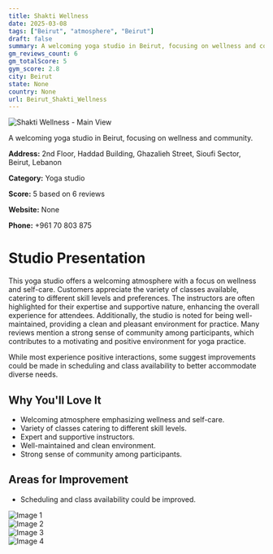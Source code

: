 ```yaml
---
title: Shakti Wellness
date: 2025-03-08
tags: ["Beirut", "atmosphere", "Beirut"]  
draft: false
summary: A welcoming yoga studio in Beirut, focusing on wellness and community.
gm_reviews_count: 6
gm_totalScore: 5
gym_score: 2.8
city: Beirut
state: None
country: None
url: Beirut_Shakti_Wellness
---
```


<div className="aspect-[16/9] relative my-8">
  <img 
    src="https://lh5.googleusercontent.com/p/AF1QipO0CTdNx0B6nt1w2MA59oL69yhHYx7wyGOs8cxz=w1920-h1080-k-no"
    alt="Shakti Wellness - Main View"
    className="object-cover absolute inset-0 w-full h-full rounded-lg"
  />
</div>

A welcoming yoga studio in Beirut, focusing on wellness and community.

**Address:** 2nd Floor, Haddad Building, Ghazalieh Street, Sioufi Sector, Beirut, Lebanon

**Category:** Yoga studio

**Score:** 5 based on 6 reviews

**Website:** None

**Phone:** +961 70 803 875

# Studio Presentation

This yoga studio offers a welcoming atmosphere with a focus on wellness and self-care. Customers appreciate the variety of classes available, catering to different skill levels and preferences. The instructors are often highlighted for their expertise and supportive nature, enhancing the overall experience for attendees. Additionally, the studio is noted for being well-maintained, providing a clean and pleasant environment for practice. Many reviews mention a strong sense of community among participants, which contributes to a motivating and positive environment for yoga practice.

While most experience positive interactions, some suggest improvements could be made in scheduling and class availability to better accommodate diverse needs.

## Why You'll Love It

- Welcoming atmosphere emphasizing wellness and self-care.
- Variety of classes catering to different skill levels.
- Expert and supportive instructors.
- Well-maintained and clean environment.
- Strong sense of community among participants.

## Areas for Improvement

- Scheduling and class availability could be improved.

<div className="grid grid-cols-1 xl:grid-cols-2 gap-4 my-8">
<div className="aspect-[4/3] relative"><img src="https://lh5.googleusercontent.com/p/AF1QipOBIi5adjPUpdsJpmkkpDJgPVW0DyCuA_szaYR9=w1920-h1080-k-no" alt="Image 1" className="object-cover absolute inset-0 w-full h-full rounded-lg" /></div>
<div className="aspect-[4/3] relative"><img src="https://lh5.googleusercontent.com/p/AF1QipPcjvwSd1tpFL0aHmOngSncCGptERPSm3k_aA7f=w1920-h1080-k-no" alt="Image 2" className="object-cover absolute inset-0 w-full h-full rounded-lg" /></div>
<div className="aspect-[4/3] relative"><img src="https://lh5.googleusercontent.com/p/AF1QipMYvnclowz1bcPOU_gz_Uv8F-9aoSZpGc1CvpaK=w1920-h1080-k-no" alt="Image 3" className="object-cover absolute inset-0 w-full h-full rounded-lg" /></div>
<div className="aspect-[4/3] relative"><img src="https://lh5.googleusercontent.com/p/AF1QipNU5uWY55mQvV962g_eTk1UcZnI06IfZKBlV9LX=w1920-h1080-k-no" alt="Image 4" className="object-cover absolute inset-0 w-full h-full rounded-lg" /></div>
</div>